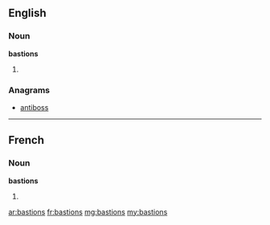 ==English==

===Noun===
'''bastions'''

# {{plural of|[[bastion]]}}

===Anagrams===
* [[antiboss#English|antiboss]]

----

==French==

===Noun===
'''bastions''' {{m}}

# {{plural of|[[bastion]]|lang=fr}}

[[ar:bastions]]
[[fr:bastions]]
[[mg:bastions]]
[[my:bastions]]